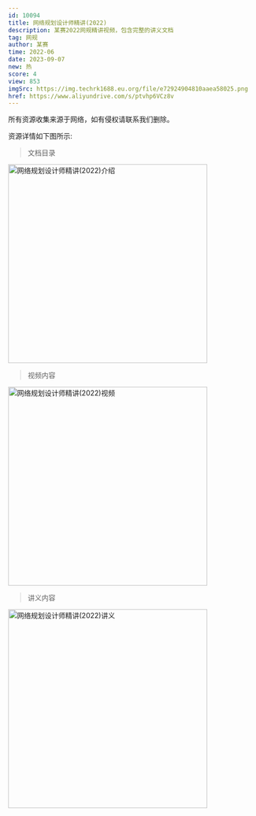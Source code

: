 ```yaml
---
id: 10094
title: 网络规划设计师精讲(2022)
description: 某赛2022网规精讲视频，包含完整的讲义文档
tag: 网规
author: 某赛
time: 2022-06
date: 2023-09-07
new: 热
score: 4
view: 853
imgSrc: https://img.techrk1688.eu.org/file/e72924904810aaea58025.png
href: https://www.aliyundrive.com/s/ptvhp6VCz8v
---
```


<Callout type="danger">
  所有资源收集来源于网络，如有侵权请联系我们删除。
</Callout>

资源详情如下图所示:

> 文档目录

<Image
  src="https://img.techrk1688.eu.org/file/fd08d532a77237644e992.png"
  height="404"
  width="auto"
  alt="网络规划设计师精讲(2022)介绍"
  priority={true}
/>

> 视频内容

<Image
  src="https://img.techrk1688.eu.org/file/e1fd0d41c64148a8b04c5.png"
  height="404"
  width="auto"
  alt="网络规划设计师精讲(2022)视频"
  priority={true}
/>

> 讲义内容

<Image
  src="https://img.techrk1688.eu.org/file/8fc6cdf5f7c9718003357.png"
  height="404"
  width="auto"
  alt="网络规划设计师精讲(2022)讲义"
  priority={true}
/>
